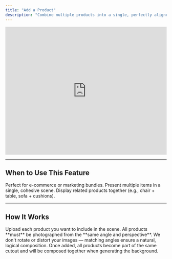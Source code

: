 ```yaml
---
title: "Add a Product"
description: "Combine multiple products into a single, perfectly aligned packshot. Ideal for bundles, product combinations, and unified marketing visuals."
---
```


<iframe
  width="100%"
  height="400"
  src="https://www.youtube.com/embed/lH5n_h9qczw"
  title="Multi-Product Tutorial"
  frameBorder="0"
  allow="accelerometer; autoplay; clipboard-write; encrypted-media; gyroscope; picture-in-picture"
  allowFullScreen
  style={{ borderRadius: "8px", marginBottom: "20px" }}
></iframe>

---
## When to Use This Feature

<CardGroup cols={1}>
  <Card title="Create Bundle Images" icon="package">
    Perfect for e-commerce or marketing bundles.
  </Card>
  <Card title="Show Product Combinations" icon="layers">
    Present multiple items in a single, cohesive scene.
  </Card>
  <Card title="Present Complementary Items" icon="puzzle">
    Display related products together (e.g., chair + table, sofa + cushions).
  </Card>
</CardGroup>

---
## How It Works

<Steps>
  <Step title="Upload Your Product Images">
    <Card title="Add Items" icon="upload">
      Upload each product you want to include in the scene.
    </Card>
  </Step>
  <Step title="Ensure Consistency">
    <Warning>
      All products **must** be photographed from the **same angle and perspective**.
    </Warning>
    <Info>
      We don't rotate or distort your images — matching angles ensure a natural, logical composition.
    </Info>
  </Step>
  <Step title="Generate Your Scene">
    <Card title="Compose Together" icon="image">
      Once added, all products become part of the same cutout and will be composed together when generating the background.
    </Card>
  </Step>
</Steps>
